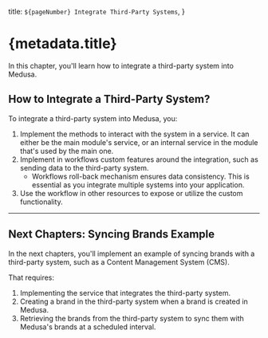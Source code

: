  title: `${pageNumber} Integrate Third-Party Systems`,
}

# {metadata.title}

In this chapter, you'll learn how to integrate a third-party system into Medusa.

## How to Integrate a Third-Party System?

To integrate a third-party system into Medusa, you:

1. Implement the methods to interact with the system in a service. It can either be the main module's service, or an internal service in the module that's used by the main one.
2. Implement in workflows custom features around the integration, such as sending data to the third-party system.
    - Workflows roll-back mechanism ensures data consistency. This is essential as you integrate multiple systems into your application.
3. Use the workflow in other resources to expose or utilize the custom functionality.

---

## Next Chapters: Syncing Brands Example

In the next chapters, you'll implement an example of syncing brands with a third-party system, such as a Content Management System (CMS).

That requires:

1. Implementing the service that integrates the third-party system.
2. Creating a brand in the third-party system when a brand is created in Medusa.
2. Retrieving the brands from the third-party system to sync them with Medusa's brands at a scheduled interval.
